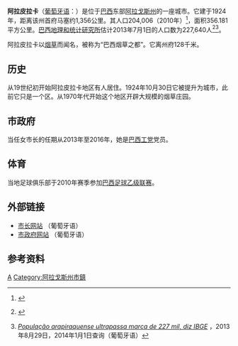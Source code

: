 {{Infobox Settlement
|name = 阿拉皮拉卡
|official_name = {{lang|pt|Arapiraca}}
|pushpin_map            = Brazil <!-- the name of a location map as per http://en.wikipedia.org/wiki/Template:Location_map -->
|pushpin_label_position =bottom
|pushpin_map_caption    =阿拉皮拉卡在巴西的地理位置 
<!-- Location ------------------>
|coordinates_region     = BR
|subdivision_type       = 国家
|subdivision_name       = [[Image:Flag_of_Brazil.svg|25px]] [[巴西|巴西]]
|subdivision_type1      = [[States_of_Brazil|州]]
|subdivision_name1      = [[阿拉戈斯州|阿拉戈斯州]]
|subdivision_type2      = 
|subdivision_name2      = 
|subdivision_type3      = 
|subdivision_name3      = 
|subdivision_type4      = 
|subdivision_name4      =
|area_total_km2 = 351
|population_footnotes =
|population_as_of = 2008
|population_total = 208,447
|latd = 9
|latm = 45
|lats = 7
|latNS = S
|longd = 36
|longm = 39
|longs = 39
|longEW = W
}}
'''阿拉皮拉卡'''（[[葡萄牙语|葡萄牙语]]：'''{{lang|pt|Arapiraca}}'''）是位于[[巴西|巴西]]东部[[阿拉戈斯州|阿拉戈斯州]]的一座城市。它建于1924年，距离该州首府马塞约1,356公里。其人口204,006（2010年）<ref name="Sinopse2010">{{cite web|url=http://cod.ibge.gov.br/3CKN|title=Alagoas: Arapiraca|author=巴西地理和统计研究所|language=pt}}{{dead link|date=2018年1月 |bot=InternetArchiveBot |fix-attempted=yes }}</ref>，面积356.181平方公里。[[巴西地理和统计研究所|巴西地理和统计研究所]]估计2013年7月1日的人口数为227,640人<ref name="Est2013">{{Internetquelle|url=http://cod.ibge.gov.br/YOMV|titel=Alagoas: Arapiraca: Estimativa da População - 2013|author=巴西地理和统计研究所|language=pt}} {{Wayback|url=http://cod.ibge.gov.br/YOMV |date=20190713121440 }}</ref><ref>[http://www.minutoarapiraca.com.br/noticia/11595/2013/08/29/populacao-arapiraquense-ultrapassa-marca-de-227-mil-diz-ibge ''População arapiraquense ultrapassa marca de 227 mil, diz IBGE''] {{Wayback|url=http://www.minutoarapiraca.com.br/noticia/11595/2013/08/29/populacao-arapiraquense-ultrapassa-marca-de-227-mil-diz-ibge |date=20140102191809 }}，2013年8月29日，2014年1月1日查询（葡萄牙语）</ref>。

阿拉皮拉卡以[[烟草|烟草]]而闻名，被称为“巴西烟草之都”。它离州府128千米。

==历史==
从19世纪初开始阿拉皮拉卡地区有人居住。1924年10月30日它被提升为城市，此前它只是一个区。从1970年代开始这个地区开辟大规模的烟草庄园。

==市政府==
当任女市长的任期从2013年至2016年，她是[[巴西工党|巴西工党]]党员。

==体育==
当地足球俱乐部于2010年赛季参加[[巴西足球乙级联赛|巴西足球乙级联赛]]。

==外部链接==
{{Commons category|Arapiraca|阿拉皮拉卡}}
* [http://www.arapiraca.al.gov.br/ 市长网站] {{Wayback|url=http://www.arapiraca.al.gov.br/ |date=20101026041906 }}（葡萄牙语）
* [http://www.cma.al.gov.br/ 市政府网站] {{Wayback|url=http://www.cma.al.gov.br/ |date=20130813063933 }}（葡萄牙语）

==参考资料==
<references />

[[Category:巴西城市|A]]
[[Category:阿拉戈斯州市鎮|Category:阿拉戈斯州市鎮]]

{{阿拉戈斯州市鎮}}